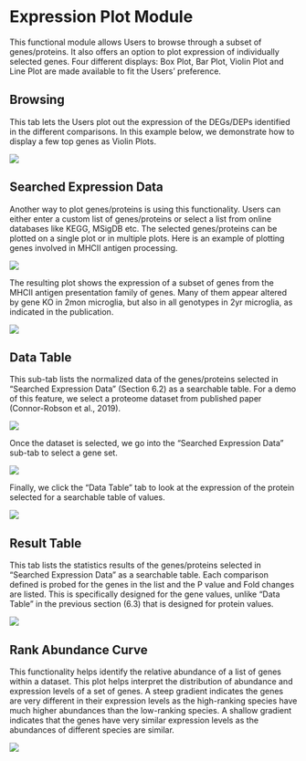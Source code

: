 # Expression Plot Module

This functional module allows Users to browse through a subset of genes/proteins. It also offers an option to plot expression of individually selected genes. Four different displays: Box Plot, Bar Plot, Violin Plot and Line Plot are made available to fit the Users’ preference.

## Browsing

This tab lets the Users plot out the expression of the DEGs/DEPs identified in the different comparisons. In this example below, we demonstrate how to display a few top genes as Violin Plots.

[![](https://interactivereport.github.io/Quickomics/tutorial/Figures/FigureS7.1_1.png)](https://interactivereport.github.io/Quickomics/tutorial/Figures/FigureS7.1_1.png)

## Searched Expression Data

Another way to plot genes/proteins is using this functionality. Users can either enter a custom list of genes/proteins or select a list from online databases like KEGG, MSigDB etc. The selected genes/proteins can be plotted on a single plot or in multiple plots. Here is an example of plotting genes involved in MHCII antigen processing.

[![](https://interactivereport.github.io/Quickomics/tutorial/Figures/FigureS7.2_1.png)](https://interactivereport.github.io/Quickomics/tutorial/Figures/FigureS7.2_1.png)

The resulting plot shows the expression of a subset of genes from the MHCII antigen presentation family of genes. Many of them appear altered by gene KO in 2mon microglia, but also in all genotypes in 2yr microglia, as indicated in the publication.

[![](https://interactivereport.github.io/Quickomics/tutorial/Figures/FigureS7.2_2.png)](https://interactivereport.github.io/Quickomics/tutorial/Figures/FigureS7.2_2.png)

## Data Table

This sub-tab lists the normalized data of the genes/proteins selected in “Searched Expression Data” (Section 6.2) as a searchable table. For a demo of this feature, we select a proteome dataset from published paper (Connor-Robson et al., 2019).

[![](https://interactivereport.github.io/Quickomics/tutorial/Figures/FigureS7.3_1.png)](https://interactivereport.github.io/Quickomics/tutorial/Figures/FigureS7.3_1.png)

Once the dataset is selected, we go into the “Searched Expression Data” sub-tab to select a gene set.

[![](https://interactivereport.github.io/Quickomics/tutorial/Figures/FigureS7.3_2.png)](https://interactivereport.github.io/Quickomics/tutorial/Figures/FigureS7.3_2.png)

Finally, we click the “Data Table” tab to look at the expression of the protein selected for a searchable table of values.

[![](https://interactivereport.github.io/Quickomics/tutorial/Figures/FigureS7.3_3.png)](https://interactivereport.github.io/Quickomics/tutorial/Figures/FigureS7.3_3.png)

## Result Table

This tab lists the statistics results of the genes/proteins selected in “Searched Expression Data” as a searchable table. Each comparison defined is probed for the genes in the list and the P value and Fold changes are listed. This is specifically designed for the gene values, unlike “Data Table” in the previous section (6.3) that is designed for protein values.

[![](https://interactivereport.github.io/Quickomics/tutorial/Figures/FigureS7.4_1.png)](https://interactivereport.github.io/Quickomics/tutorial/Figures/FigureS7.4_1.png)

## Rank Abundance Curve

This functionality helps identify the relative abundance of a list of genes within a dataset. This plot helps interpret the distribution of abundance and expression levels of a set of genes. A steep gradient indicates the genes are very different in their expression levels as the high-ranking species have much higher abundances than the low-ranking species. A shallow gradient indicates that the genes have very similar expression levels as the abundances of different species are similar.

[![](https://interactivereport.github.io/Quickomics/tutorial/Figures/FigureS7.5_1.png)](https://interactivereport.github.io/Quickomics/tutorial/Figures/FigureS7.5_1.png)

